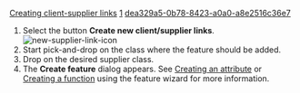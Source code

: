 [[Property:title|Creating client-supplier links]]
[[Property:weight|1]]
[[Property:uuid|dea329a5-0b78-8423-a0a0-a8e2516c36e7]]
# Select the button '''Create new client/supplier links'''.  [[Image:new-supplier-link-icon]]  
# Start pick-and-drop on the class where the feature should be added.
# Drop on the desired supplier class.
# The '''Create feature''' dialog appears. See [[Adding an attribute|Creating an attribute]]  or [[Adding a function|Creating a function]]  using the feature wizard for more information. 

{{seealso|<br/>
[[Creating aggregate client-supplier links|Creating aggregate client/supplier links]] <br/>
[[Creating inheritance links|Creating Inheritance links]] <br/>
[[New feature dialog]] }}



